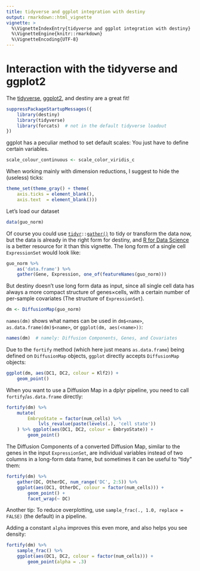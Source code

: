 ```yaml
---
title: tidyverse and ggplot integration with destiny
output: rmarkdown::html_vignette
vignette: >
  %\VignetteIndexEntry{tidyverse and ggplot integration with destiny}
  %\VignetteEngine{knitr::rmarkdown}
  %\VignetteEncoding{UTF-8}
---
```


Interaction with the tidyverse and ggplot2
==========================================

The [tidyverse](https://www.tidyverse.org/), [ggplot2](http://ggplot2.tidyverse.org/), and destiny are a great fit!

```r
suppressPackageStartupMessages({
    library(destiny)
    library(tidyverse)
    library(forcats)  # not in the default tidyverse loadout
})
```

ggplot has a peculiar method to set default scales: You just have to define certain variables.

```r
scale_colour_continuous <- scale_color_viridis_c
```

When working mainly with dimension reductions, I suggest to hide the (useless) ticks:

```r
theme_set(theme_gray() + theme(
    axis.ticks = element_blank(),
    axis.text  = element_blank()))
```

Let’s load our dataset

```r
data(guo_norm)
```

Of course you could use <code>[tidyr](http://tidyr.tidyverse.org/)::[gather()](https://rdrr.io/cran/tidyr/man/gather.html)</code> to tidy or transform the data now, but the data is already in the right form for destiny, and [R for Data Science](http://r4ds.had.co.nz/tidy-data.html) is a better resource for it than this vignette. The long form of a single cell `ExpressionSet` would look like:

```r
guo_norm %>%
    as('data.frame') %>%
    gather(Gene, Expression, one_of(featureNames(guo_norm)))
```

But destiny doesn’t use long form data as input, since all single cell data has always a more compact structure of genes×cells, with a certain number of per-sample covariates (The structure of `ExpressionSet`).

```r
dm <- DiffusionMap(guo_norm)
```

`names(dm)` shows what names can be used in `dm$<name>`, `as.data.frame(dm)$<name>`, or `ggplot(dm, aes(<name>))`:

```r
names(dm)  # namely: Diffusion Components, Genes, and Covariates
```

Due to the `fortify` method (which here just means `as.data.frame`) being defined on `DiffusionMap` objects, `ggplot` directly accepts `DiffusionMap` objects:

```r
ggplot(dm, aes(DC1, DC2, colour = Klf2)) +
    geom_point()
```

When you want to use a Diffusion Map in a dplyr pipeline, you need to call `fortify`/`as.data.frame` directly:

```r
fortify(dm) %>%
    mutate(
        EmbryoState = factor(num_cells) %>%
            lvls_revalue(paste(levels(.), 'cell state'))
    ) %>% ggplot(aes(DC1, DC2, colour = EmbryoState)) +
        geom_point()
```

The Diffusion Components of a converted Diffusion Map, similar to the genes in the input `ExpressionSet`, are individual variables instead of two columns in a long-form data frame, but sometimes it can be useful to “tidy” them:

```r
fortify(dm) %>%
    gather(DC, OtherDC, num_range('DC', 2:5)) %>%
    ggplot(aes(DC1, OtherDC, colour = factor(num_cells))) +
        geom_point() +
        facet_wrap(~ DC)
```

Another tip: To reduce overplotting, use `sample_frac(., 1.0, replace = FALSE)` (the default) in a pipeline.

Adding a constant `alpha` improves this even more, and also helps you see density:

```r
fortify(dm) %>%
    sample_frac() %>%
    ggplot(aes(DC1, DC2, colour = factor(num_cells))) +
        geom_point(alpha = .3)
```

